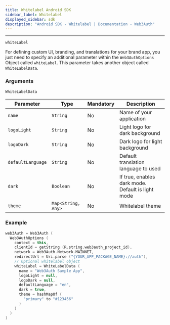 ```yaml
---
title: Whitelabel Android SDK
sidebar_label: Whitelabel
displayed_sidebar: sdk
description: "Android SDK - Whitelabel | Documentation - Web3Auth"
---
```


---

`whiteLabel`

For defining custom UI, branding, and translations for your brand app, you just need to specify an additional parameter within the `Web3AuthOptions`
Object called `whiteLabel`. This parameter takes another object called `WhiteLabelData`.

### Arguments

`WhiteLabelData`

| Parameter         | Type               | Mandatory | Description                                       |
| ----------------- | ------------------ | --------- | ------------------------------------------------- |
| `name`            | `String`           | No        | Name of your application                          |
| `logoLight`       | `String`           | No        | Light logo for dark background                    |
| `logoDark`        | `String`           | No        | Dark logo for light background                    |
| `defaultLanguage` | `String`           | No        | Default translation language to used              |
| `dark`            | `Boolean`          | No        | If true, enables dark mode. Default is light mode |
| `theme`           | `Map<String, Any>` | No        | Whitelabel theme                                  |

### Example

```kotlin
web3Auth = Web3Auth (
  Web3AuthOptions (
    context = this,
    clientId = getString (R.string.web3auth_project_id),
    network = Web3Auth.Network.MAINNET,
    redirectUrl = Uri.parse ("{YOUR_APP_PACKAGE_NAME}://auth"),
    // Optional whitelabel object
    whiteLabel = WhiteLabelData (
      name = "Web3Auth Sample App",
      logoLight = null,
      logoDark = null,
      defaultLanguage = "en",
      dark = true,
      theme = hashMapOf (
        "primary" to "#123456"
      )
    )
  )
)
```

